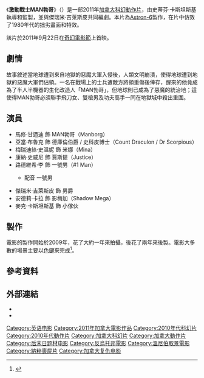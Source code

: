 {{noteTA
|G1=Show
|G2=Movie
}}
{{Infobox film
| name           = 激動戰士MAN勃哥
| original_name  = {{lang|en|''Manborg''}}
| image          = Manborg Poster.jpg
| caption        = 電影海報
| director       = 史蒂芬·卡斯坦斯基
| producer       = 史蒂芬·卡斯坦斯基
| writer         = 史蒂芬·卡斯坦斯基<br />傑瑞米·吉萊斯皮
| starring       = 馬修·甘迺迪<br />亞當·布魯克<br />梅瑞迪絲·史溫妮<br />康納·史威尼<br />路德維希·李
| music          = 布萊恩·威納切克
| cinematography = 
| editing        = 史蒂芬·卡斯坦斯基
| studio         = [[Astron-6|Astron-6]]
| distributor    = 
| released       = {{Film date|df=y|2011|9|22|[[奇幻電影節|奇幻電影節]]}}
| runtime        = 70分鐘<ref>{{cite web | url=http://prdp1.chts.gov.mb.ca/FCB%5CCatalog.nsf/0/A255D0E5A7F0BBD486257A9F006FC9D0?OpenDocument&type=All | title=Manborg | publisher=[[Manitoba_Film_Classification_Board|Manitoba Film Classification Board]] | date=22 October 2012 | accessdate=4 November 2012 | archive-date=2016-03-04 | archive-url=https://web.archive.org/web/20160304110151/http://prdp1.chts.gov.mb.ca/FCB%5CCatalog.nsf/0/A255D0E5A7F0BBD486257A9F006FC9D0?OpenDocument&type=All | dead-url=no }}</ref>
| country        = 加拿大
| language       = 英語
| budget         = 約1000美元（加拿大元）
| gross          =
| preceded_by    = 
| followed_by    =
| cn_name        = 生化人
| hk_name        = 
| tw_name        = 激動戰士MAN勃哥
}}
《'''激動戰士MAN勃哥'''》（{{lang-en|''Manborg''}}）是一部2011年[[加拿大|加拿大]][[科幻片|科幻]][[動作片|動作片]]，由史蒂芬·卡斯坦斯基執導和監製，並與傑瑞米·吉萊斯皮共同編劇。本片為[[Astron-6|Astron-6]]製作，在片中仿效了1980年代的拙劣畫面和特效。

該片於2011年9月22日在[[奇幻電影節|奇幻電影節]]上首映。

==劇情==
故事敘述當地球遭到來自地獄的惡魔大軍入侵後，人類文明崩潰，使得地球遭到地獄的惡魔大軍們佔領。一名在戰場上的士兵遭敵方將領重傷後倖存，醒來的他竟成為了半人半機器的生化改造人「MAN勃哥」，但地球則已成為了惡魔的統治地；這使得MAN勃哥必須聯手飛刀女、雙槍男及功夫高手一同在地獄城中殺出重圍。

==演員==
*馬修·甘迺迪 飾 MAN勃哥（Manborg）
*亞當·布魯克 飾 德庫倫伯爵 / 史科皮博士（Count Draculon / Dr Scorpious）
*梅瑞迪絲·史溫妮 飾 米娜（Mina）
*康納·史威尼 飾 賈斯提（Justice）
*路德維希·李 飾 一號男（#1 Man）
**{{le|凱爾·赫伯特|Kyle Hebert}} 配音 一號男
*傑瑞米·吉萊斯皮 飾 男爵
*安德莉·卡拉 飾 影梅加（Shadow Mega）
*麥克·卡斯坦斯基 飾 小傢伙

==製作==
電影的製作開始於2009年，花了大約一年來拍攝，後花了兩年來後製。電影大多數的場景主要以[[色鍵|色鍵]]來完成<ref>{{cite news | url=http://www.winnipegfreepress.com/arts-and-life/entertainment/movies/gore-of-yore-175741351.html | title=Sci-fi parody embraces '80s schlock | first=Randall | last=King | newspaper=Winnipeg Free Press | date=25 October 2012 | accessdate=4 November 2012 | archive-date=2016-03-04 | archive-url=https://web.archive.org/web/20160304000224/http://www.winnipegfreepress.com/arts-and-life/entertainment/movies/gore-of-yore-175741351.html | dead-url=no }}</ref>。

==參考資料==
{{Reflist|30em}}

==外部連結==
* {{official website|http://www.manborg.com/}}
* {{IMDb title|2060525}}

{{DEFAULTSORT:Manborg}}
[[Category:英语电影|Category:英语电影]]
[[Category:2011年加拿大電影作品|Category:2011年加拿大電影作品]]
[[Category:2010年代科幻片|Category:2010年代科幻片]]
[[Category:2010年代動作片|Category:2010年代動作片]]
[[Category:加拿大科幻片|Category:加拿大科幻片]]
[[Category:加拿大動作片|Category:加拿大動作片]]
[[Category:后末日题材电影|Category:后末日题材电影]]
[[Category:反烏托邦電影|Category:反烏托邦電影]]
[[Category:溫尼伯取景電影|Category:溫尼伯取景電影]]
[[Category:納粹喪屍片|Category:納粹喪屍片]]
[[Category:加拿大复仇电影|Category:加拿大复仇电影]]